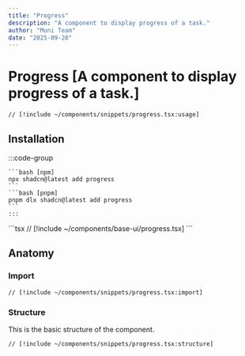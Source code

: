 ```yaml
---
title: "Progress"
description: "A component to display progress of a task."
author: "Muni Team"
date: "2025-09-28"
---
```



# Progress [A component to display progress of a task.]

<CodePreviewBlock>
<ProgressComponent />

```tsx
// [!include ~/components/snippets/progress.tsx:usage]
```

</CodePreviewBlock>

## Installation

<Tabs>
  <TabsItem value="cli" label="CLI">
    :::code-group 

    ```bash [npm] 
    npx shadcn@latest add progress 
    ``` 
    ```bash [pnpm] 
    pnpm dlx shadcn@latest add progress 
    ``` 
    :::
  </TabsItem>
  <TabsItem value="manual" label="MANUAL">
    ```tsx 
    // [!include ~/components/base-ui/progress.tsx] 
    ```
  </TabsItem>
</Tabs>

## Anatomy

### Import

```tsx
// [!include ~/components/snippets/progress.tsx:import]
```

### Structure

This is the basic structure of the component.

```tsx
// [!include ~/components/snippets/progress.tsx:structure]
```